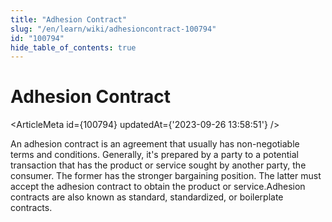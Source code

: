 ```yaml
---
title: "Adhesion Contract"
slug: "/en/learn/wiki/adhesioncontract-100794"
id: "100794"
hide_table_of_contents: true
---
```



# Adhesion Contract

<ArticleMeta id={100794} updatedAt={'2023-09-26 13:58:51'} />
<div className='border-solid border-b border-t-0 my-4 border-[var(--ifm-color-gray-300)]' />

An adhesion contract is an agreement that usually has non-negotiable terms and conditions. Generally, it's prepared by a party to a potential transaction that has the product or service sought by another party, the consumer. The former has the stronger bargaining position. The latter must accept the adhesion contract to obtain the product or service.Adhesion contracts are also known as standard, standardized, or boilerplate contracts.

